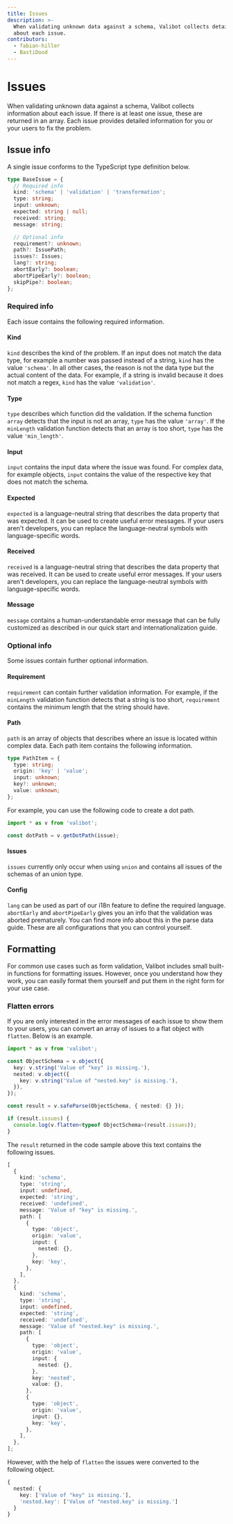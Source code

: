 ```yaml
---
title: Issues
description: >-
  When validating unknown data against a schema, Valibot collects detailed information
  about each issue.
contributors:
  - fabian-hiller
  - BastiDood
---
```



# Issues

When validating unknown data against a schema, Valibot collects information about each issue. If there is at least one issue, these are returned in an array. Each issue provides detailed information for you or your users to fix the problem.

## Issue info

A single issue conforms to the TypeScript type definition below.

```ts
type BaseIssue = {
  // Required info
  kind: 'schema' | 'validation' | 'transformation';
  type: string;
  input: unknown;
  expected: string | null;
  received: string;
  message: string;

  // Optional info
  requirement?: unknown;
  path?: IssuePath;
  issues?: Issues;
  lang?: string;
  abortEarly?: boolean;
  abortPipeEarly?: boolean;
  skipPipe?: boolean;
};
```

### Required info

Each issue contains the following required information.

#### Kind

`kind` describes the kind of the problem. If an input does not match the data type, for example a number was passed instead of a string, `kind` has the value `'schema'`. In all other cases, the reason is not the data type but the actual content of the data. For example, if a string is invalid because it does not match a regex, `kind` has the value `'validation'`.

#### Type

`type` describes which function did the validation. If the schema function <Link href="/api/array/">`array`</Link> detects that the input is not an array, `type` has the value `'array'`. If the <Link href="/api/minLength/">`minLength`</Link> validation function detects that an array is too short, `type` has the value `'min_length'`.

#### Input

`input` contains the input data where the issue was found. For complex data, for example objects, `input` contains the value of the respective key that does not match the schema.

#### Expected

`expected` is a language-neutral string that describes the data property that was expected. It can be used to create useful error messages. If your users aren't developers, you can replace the language-neutral symbols with language-specific words.

#### Received

`received` is a language-neutral string that describes the data property that was received. It can be used to create useful error messages. If your users aren't developers, you can replace the language-neutral symbols with language-specific words.

#### Message

`message` contains a human-understandable error message that can be fully customized as described in our <Link href="/guides/quick-start/#error-messages">quick start</Link> and <Link href="/guides/internationalization/">internationalization</Link> guide.

### Optional info

Some issues contain further optional information.

#### Requirement

`requirement` can contain further validation information. For example, if the <Link href="/api/minLength/">`minLength`</Link> validation function detects that a string is too short, `requirement` contains the minimum length that the string should have.

#### Path

`path` is an array of objects that describes where an issue is located within complex data. Each path item contains the following information.

```ts
type PathItem = {
  type: string;
  origin: 'key' | 'value';
  input: unknown;
  key?: unknown;
  value: unknown;
};
```

For example, you can use the following code to create a dot path.

```ts
import * as v from 'valibot';

const dotPath = v.getDotPath(issue);
```

#### Issues

`issues` currently only occur when using <Link href="/api/union/">`union`</Link> and contains all issues of the schemas of an union type.

#### Config

`lang` can be used as part of our <Link href="/guides/internationalization/">i18n feature</Link> to define the required language. `abortEarly` and `abortPipeEarly` gives you an info that the validation was aborted prematurely. You can find more info about this in the <Link href="/guides/parse-data/#configuration">parse data</Link> guide. These are all configurations that you can control yourself.

## Formatting

For common use cases such as form validation, Valibot includes small built-in functions for formatting issues. However, once you understand how they work, you can easily format them yourself and put them in the right form for your use case.

### Flatten errors

If you are only interested in the error messages of each issue to show them to your users, you can convert an array of issues to a flat object with <Link href="/api/flatten/">`flatten`</Link>. Below is an example.

```ts
import * as v from 'valibot';

const ObjectSchema = v.object({
  key: v.string('Value of "key" is missing.'),
  nested: v.object({
    key: v.string('Value of "nested.key" is missing.'),
  }),
});

const result = v.safeParse(ObjectSchema, { nested: {} });

if (result.issues) {
  console.log(v.flatten<typeof ObjectSchema>(result.issues));
}
```

The `result` returned in the code sample above this text contains the following issues.

```ts
[
  {
    kind: 'schema',
    type: 'string',
    input: undefined,
    expected: 'string',
    received: 'undefined',
    message: 'Value of "key" is missing.',
    path: [
      {
        type: 'object',
        origin: 'value',
        input: {
          nested: {},
        },
        key: 'key',
      },
    ],
  },
  {
    kind: 'schema',
    type: 'string',
    input: undefined,
    expected: 'string',
    received: 'undefined',
    message: 'Value of "nested.key" is missing.',
    path: [
      {
        type: 'object',
        origin: 'value',
        input: {
          nested: {},
        },
        key: 'nested',
        value: {},
      },
      {
        type: 'object',
        origin: 'value',
        input: {},
        key: 'key',
      },
    ],
  },
];
```

However, with the help of <Link href="/api/flatten/">`flatten`</Link> the issues were converted to the following object.

```ts
{
  nested: {
    key: ['Value of "key" is missing.'],
    'nested.key': ['Value of "nested.key" is missing.']
  }
}
```
